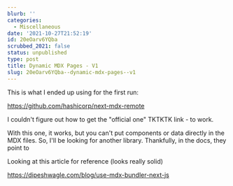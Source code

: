 ```yaml
---
blurb: ''
categories:
  - Miscellaneous
date: '2021-10-27T21:52:19'
id: 20eOarv6YQba
scrubbed_2021: false
status: unpublished
type: post
title: Dynamic MDX Pages - V1
slug: 20eOarv6YQba--dynamic-mdx-pages--v1
---
```


This is what I ended up using for the first run:

https://github.com/hashicorp/next-mdx-remote

I couldn't figure out how to get the "official one" TKTKTK link - to work. 

With this one, it works, but you can't put components or data directly in the MDX files. So, I'll be looking for another library. Thankfully, in the docs, they point to 


Looking at this article for reference (looks really solid)

https://dipeshwagle.com/blog/use-mdx-bundler-next-js
